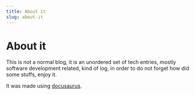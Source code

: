 ```yaml
---
title: About it
slug: about-it
---
```

# About it

This is not a normal blog, it is an unordered set of tech entries, mostly software development related, kind of log, in order to do not forget how did some stuffs, enjoy it.

It was made using [docusaurus](https://docusaurus.io/).